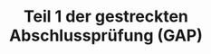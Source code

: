 ---
title: Teil 1 der gestreckten Abschlussprüfung (GAP)
description: Eine Übersicht über die erste Hälfte der gestreckten Abschlussprüfung (GAP) in der Ausbildung zum Fachinformatiker für Anwendungsentwicklung.
pubDate: 2025-03-02
meta:
  - name: "description"
    content: "Teil 1 der gestreckten Abschlussprüfung (GAP)"
  - name: "author"
    content: "Heiko Fanieng"
  - property: "og:title"
    content: "Prüfungen"
  - property: "og:description"
    content: "Teil 1 der gestreckten Abschlussprüfung (GAP)"
  - http-equiv: "content-language"
    content: "de"
tags:
  - Ausbildung
  - Abschlussprüfungen
  - Projektarbeit
---